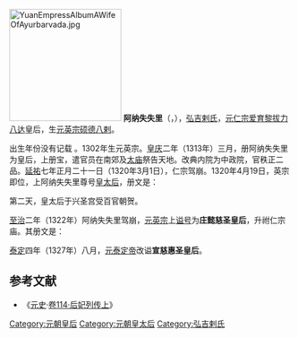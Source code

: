 [[File:YuanEmpressAlbumAWifeOfAyurbarvada.jpg|200px]]
'''阿纳失失里'''（{{lang-mn|Раднашири}}，{{bd|13世纪||1322年||catIdx=H}}），[[弘吉剌氏|弘吉剌氏]]，[[元仁宗|元仁宗爱育黎拔力八达]]皇后，生[[元英宗|元英宗硕德八剌]]。

出生年份没有记载<!-- 生年无具体记载。如果有新的发现，请提供来源。 -->。1302年生元英宗。[[皇庆|皇庆]]二年（1313年）三月，册阿纳失失里为皇后，上册宝，遣官员在南郊及[[太庙|太庙]]祭告天地。改典内院为中政院，官秩正二品。[[延祐|延祐]]七年正月二十一日（1320年3月1日），仁宗驾崩。1320年4月19日，英宗即位，上阿纳失失里尊号[[皇太后|皇太后]]，册文是：

{{quote|坤承乾德，所以著两仪之称；母统父尊，所以崇一体之号。故因亲而立爱，宜考礼以正名。恭惟圣母，温慈惠和，淑哲端懿。上以奉宗祧之重，下以叙伦纪之常。恢王化于二南，嗣徽音于三母。辅佐先考，忧勤警戒之虑深；拥佑眇躬，抚育提携之恩至。迨于今日，绍我丕基。规摹一出于慈闱，付托益彰于祖训。致天下之养以为乐，未足尽于孝心；极域中之大以为尊，庶可称其懿美。式遵贵贵之义，用罄亲亲之情。谨遣某官某奉册，上尊号曰皇太后。伏惟周宗绵绵，长信穆穆，备《洛书》之锡福，粲坤极之仪天。启佑后人，永锡胤祚}}
第二天，皇太后于兴圣宫受百官朝贺。

[[至治_(元朝)|至治]]二年（1322年）阿纳失失里驾崩，[[元英宗|元英宗]]上[[谥号|谥号]]为'''庄懿慈圣皇后'''，升祔仁宗庙。其册文是：

{{quote|致孝所以扬亲，易名所以表行。矧为天下母而养弗逮，履天子位而报则丰。曷胜孺慕之心，必尽钦崇之礼。钦惟先皇太后，夙明壸则，克嗣徽音。辅佐先朝，有恭俭节用之实；诞育眇质，有劬劳顾复之恩。九族咸育于仁，四海仰遵其化。昊天不吊，景命靡融。怆圣善之长违，念风猷之未泯。是用揄扬于彤史，正宜敷绎于宝慈。爰据彝经，追严徽号。谨遣摄太慰某官某奉玉册玉宝，上尊号曰庄懿慈圣皇后。伏惟淑灵如在，合飨太宫。鉴格孔昭，膺兹巨典。阴相丕祚，亿万斯年。}}

[[泰定_(元朝)|泰定]]四年（1327年）八月，[[泰定帝|元泰定帝]]改谥'''宣慈惠圣皇后'''。

==参考文献==
*《[[元史|元史]]·[[s:元史/卷114|卷114·后妃列传上]]》
{{start box}} 
{{s-before|[[真哥|真哥]]}} 
{{s-title|[[:Category:元朝皇后|元朝皇后]]|1313年—1320年}} 
{{s-after|[[速哥八剌|速哥八剌]]}} 
{{end box}}  

{{元朝皇后}}

[[Category:元朝皇后|Category:元朝皇后]]
[[Category:元朝皇太后|Category:元朝皇太后]]
[[Category:弘吉剌氏|Category:弘吉剌氏]]
